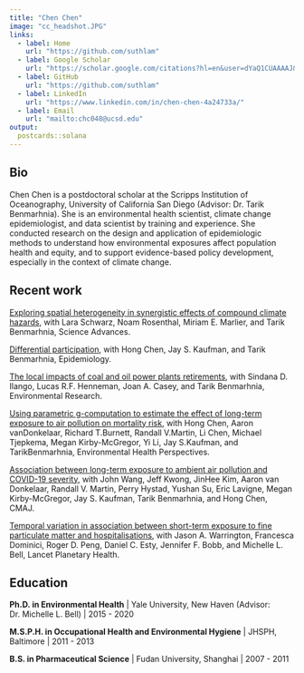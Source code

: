 ```yaml
---
title: "Chen Chen"
image: "cc_headshot.JPG"
links:
  - label: Home
    url: "https://github.com/suthlam"
  - label: Google Scholar
    url: "https://scholar.google.com/citations?hl=en&user=dYaQ1CUAAAAJ&view_op=list_works&sortby=pubdate"
  - label: GitHub
    url: "https://github.com/suthlam"
  - label: LinkedIn
    url: "https://www.linkedin.com/in/chen-chen-4a24733a/"  
  - label: Email
    url: "mailto:chc048@ucsd.edu"
output:
  postcards::solana
---
```

 
## Bio

Chen Chen is a postdoctoral scholar at the Scripps Institution of Oceanography, University of California San Diego (Advisor: Dr. Tarik Benmarhnia). She is an environmental health scientist, climate change epidemiologist, and data scientist by training and experience. She conducted research on the design and application of epidemiologic methods to understand how environmental exposures affect population health and equity, and to support evidence-based policy development, especially in the context of climate change. 


## Recent work

[Exploring spatial heterogeneity in synergistic effects of compound climate hazards](https://www.science.org/doi/10.1126/sciadv.adj7264), with Lara Schwarz, Noam Rosenthal, Miriam E. Marlier, and Tarik Benmarhnia, Science Advances.

[Differential participation](https://journals.lww.com/epidem/fulltext/2024/03000/differential_participation,_a_potential_cause_of.7.aspx), with Hong Chen, Jay S. Kaufman, and Tarik Benmarhnia, Epidemiology.

[The local impacts of coal and oil power plants retirements](https://www.sciencedirect.com/science/article/pii/S0013935123004188), with Sindana D. Ilango, Lucas R.F. Henneman, Joan A. Casey, and Tarik Benmarhnia, Environmental Research.

[Using parametric g-computation to estimate the effect of long-term exposure to air pollution on mortality risk](https://ehp.niehs.nih.gov/doi/10.1289/EHP11095), with Hong Chen, Aaron vanDonkelaar, Richard T.Burnett, Randall V.Martin, Li Chen, Michael Tjepkema, Megan Kirby-McGregor, Yi Li, Jay S.Kaufman, and TarikBenmarhnia, Environmental Health Perspectives.

[Association between long-term exposure to ambient air pollution and COVID-19 severity](https://www.cmaj.ca/content/194/20/E693), with John Wang, Jeff Kwong, JinHee Kim, Aaron van Donkelaar, Randall V. Martin, Perry Hystad, Yushan Su, Eric Lavigne, Megan Kirby-McGregor, Jay S. Kaufman, Tarik Benmarhnia, and Hong Chen, CMAJ.

[Temporal variation in association between short-term exposure to fine particulate matter and hospitalisations](https://www.sciencedirect.com/science/article/pii/S2542519621001686?via%3Dihub), with Jason A. Warrington, Francesca Dominici, Roger D. Peng, Daniel C. Esty, Jennifer F. Bobb, and Michelle L. Bell, Lancet Planetary Health.

## Education

**Ph.D. in Environmental Health** | Yale University, New Haven (Advisor: Dr. Michelle L. Bell) | 2015 - 2020

**M.S.P.H. in Occupational Health and Environmental Hygiene** | JHSPH, Baltimore | 2011 - 2013

**B.S. in Pharmaceutical Science** | Fudan University, Shanghai | 2007 - 2011


